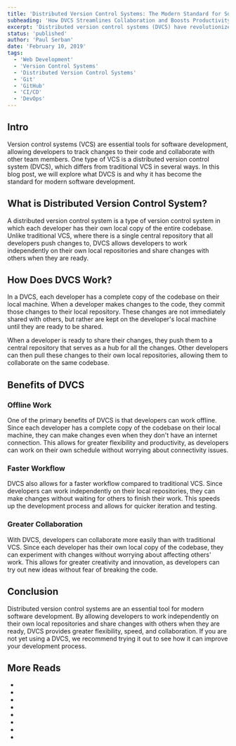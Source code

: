 ```yaml
---
title: 'Distributed Version Control Systems: The Modern Standard for Software Development'
subheading: 'How DVCS Streamlines Collaboration and Boosts Productivity'
excerpt: 'Distributed version control systems (DVCS) have revolutionized the way software developers collaborate and manage code. Unlike traditional VCS, where there is a single central repository, DVCS allows developers to work independently on their own local repositories and share changes with others when they are ready. This provides greater flexibility, speed, and collaboration, allowing for quicker iteration and testing. In this blog post, we will explore what DVCS is and why it has become the standard for modern software development.'
status: 'published'
author: 'Paul Serban'
date: 'February 10, 2019'
tags:
  - 'Web Development'
  - 'Version Control Systems'
  - 'Distributed Version Control Systems'
  - 'Git'
  - 'GitHub'
  - 'CI/CD'
  - 'DevOps'
---
```


## Intro

Version control systems (VCS) are essential tools for software development, allowing developers to track changes to their code and collaborate with other team members. One type of VCS is a distributed version control system (DVCS), which differs from traditional VCS in several ways. In this blog post, we will explore what DVCS is and why it has become the standard for modern software development.

## What is Distributed Version Control System?

A distributed version control system is a type of version control system in which each developer has their own local copy of the entire codebase. Unlike traditional VCS, where there is a single central repository that all developers push changes to, DVCS allows developers to work independently on their own local repositories and share changes with others when they are ready.

## How Does DVCS Work?

In a DVCS, each developer has a complete copy of the codebase on their local machine. When a developer makes changes to the code, they commit those changes to their local repository. These changes are not immediately shared with others, but rather are kept on the developer's local machine until they are ready to be shared.

When a developer is ready to share their changes, they push them to a central repository that serves as a hub for all the changes. Other developers can then pull these changes to their own local repositories, allowing them to collaborate on the same codebase.

## Benefits of DVCS

### Offline Work

One of the primary benefits of DVCS is that developers can work offline. Since each developer has a complete copy of the codebase on their local machine, they can make changes even when they don't have an internet connection. This allows for greater flexibility and productivity, as developers can work on their own schedule without worrying about connectivity issues.

### Faster Workflow

DVCS also allows for a faster workflow compared to traditional VCS. Since developers can work independently on their local repositories, they can make changes without waiting for others to finish their work. This speeds up the development process and allows for quicker iteration and testing.

### Greater Collaboration

With DVCS, developers can collaborate more easily than with traditional VCS. Since each developer has their own local copy of the codebase, they can experiment with changes without worrying about affecting others' work. This allows for greater creativity and innovation, as developers can try out new ideas without fear of breaking the code.

## Conclusion

Distributed version control systems are an essential tool for modern software development. By allowing developers to work independently on their own local repositories and share changes with others when they are ready, DVCS provides greater flexibility, speed, and collaboration. If you are not yet using a DVCS, we recommend trying it out to see how it can improve your development process.

## More Reads

- <Link href="/blog/posts/git-an-introduction" label={`Git: An Introduction`} isInternal={true} />
- <Link href="/blog/posts/git-basic-concepts" label={`Git: Basic Concepts`} isInternal={true} />
- <Link href="/blog/posts/git-essentials-commands-for-effecient-version-control" label={`Git: Mastering Git: Essential Commands for Efficient Version Control`} isInternal={true} />
- <Link href="/blog/posts/understanding-git-branching-models-a-guide-for-developers" label={`Understanding Git Branching Models: A Guide for Developers`} isInternal={true} />
- <Link href="/blog/posts/git-flow-a-powerful-branching-model-for-collaborative-development" label={`Git Flow: A Powerful Branching Model for Collaborative Development`} isInternal={true} />
- <Link href="/blog/posts/gitflow-branching-model-pros-and-cons" label={`Gitflow: Pros and Cons`} isInternal={true} />
- <Link href="/blog/posts/git-branches-cloning-merging" label={`Git: Cloning, Branches and Merging`} isInternal={true} />
- <Link href="/blog/posts/git-branching-strategies-patterns-paaractices-and-collaboration-workflows" label={`A Comprehensive Guide to Git Branching Strategies and Collaboration Workflows`} isInternal={true} />
